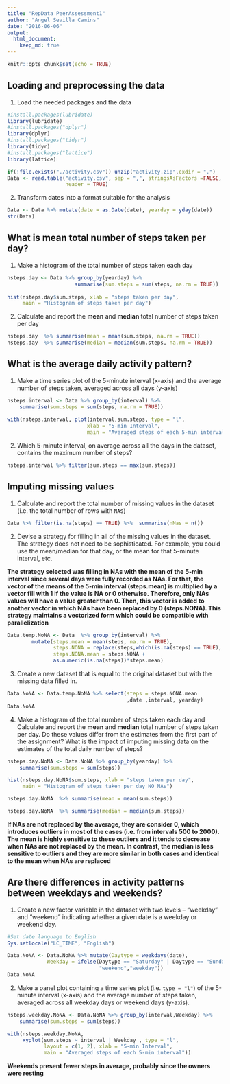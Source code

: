 ```yaml
---
title: "RepData PeerAssessment1"
author: "Angel Sevilla Camins"
date: "2016-06-06"
output: 
  html_document:
    keep_md: true
---
```


```r
knitr::opts_chunk$set(echo = TRUE)
```
## Loading and preprocessing the data

1. Load the needed packages and the data   

```r
#install.packages(lubridate)
library(lubridate)
#install.packages("dplyr")
library(dplyr)
#install.packages("tidyr")
library(tidyr)
#install.packages("lattice")
library(lattice)

if(!file.exists("./activity.csv")) unzip("activity.zip",exdir = ".")
Data <- read.table("activity.csv", sep = ",", stringsAsFactors =FALSE,
                   header = TRUE)
```

2. Transform dates into a format suitable for the analysis

```r
Data <- Data %>% mutate(date = as.Date(date), yearday = yday(date))
str(Data)
```
## What is mean total number of steps taken per day?

1. Make a histogram of the total number of steps taken each day

```r

nsteps.day <- Data %>% group_by(yearday) %>% 
                      summarise(sum.steps = sum(steps, na.rm = TRUE))
    
hist(nsteps.day$sum.steps, xlab = "steps taken per day", 
     main = "Histogram of steps taken per day")
```

2. Calculate and report the **mean** and **median** total number of steps taken per day

```r
nsteps.day  %>% summarise(mean = mean(sum.steps, na.rm = TRUE))
nsteps.day  %>% summarise(median = median(sum.steps, na.rm = TRUE))
```

## What is the average daily activity pattern?

1. Make a time series plot of the 5-minute interval (x-axis) and the average number of steps taken, averaged across all days (y-axis)

```r
nsteps.interval <- Data %>% group_by(interval) %>% 
    summarise(sum.steps = sum(steps, na.rm = TRUE))
    
with(nsteps.interval, plot(interval,sum.steps, type = "l",
                          xlab = "5-min Interval", 
                          main = "Averaged steps of each 5-min interval"))
```


2. Which 5-minute interval, on average across all the days in the dataset, contains the maximum number of steps?

```r
nsteps.interval %>% filter(sum.steps == max(sum.steps))
```

## Imputing missing values

1. Calculate and report the total number of missing values in the dataset (i.e. the total number of rows with `NA`s)
```r
Data %>% filter(is.na(steps) == TRUE) %>%  summarise(nNas = n())
```
2. Devise a strategy for filling in all of the missing values in the dataset. The strategy does not need to be sophisticated. For example, you could use the mean/median for that day, or the mean for that 5-minute interval, etc.

**The strategy selected was filling in NAs with the mean of the 5-min interval since several days were fully recorded as NAs. For that, the vector of the means of the 5-min interval (steps.mean) is multiplied by a vector fill with 1 if the value is NA or 0 otherwise. Therefore, only NAs values will have a value greater than 0. Then, this vector is added to another vector in which NAs have been replaced by 0 (steps.NONA). This strategy maintains a vectorized form which could be compatible with parallelization**

```r
Data.temp.NoNA <- Data  %>% group_by(interval) %>% 
        mutate(steps.mean = mean(steps, na.rm = TRUE),
               steps.NONA = replace(steps,which(is.na(steps) == TRUE), 0),
               steps.NONA.mean = steps.NONA + 
               as.numeric(is.na(steps))*steps.mean)
```
3. Create a new dataset that is equal to the original dataset but with the missing data filled in.
```r
Data.NoNA <- Data.temp.NoNA %>% select(steps = steps.NONA.mean
                                       ,date ,interval, yearday)
Data.NoNA
```
4. Make a histogram of the total number of steps taken each day and Calculate and report the **mean** and **median** total number of steps taken per day. Do these values differ from the estimates from the first part of the assignment? What is the impact of imputing missing data on the estimates of the total daily number of steps?
```r
nsteps.day.NoNA <- Data.NoNA %>% group_by(yearday) %>% 
    summarise(sum.steps = sum(steps))

hist(nsteps.day.NoNA$sum.steps, xlab = "steps taken per day", 
     main = "Histogram of steps taken per day NO NAs")

nsteps.day.NoNA  %>% summarise(mean = mean(sum.steps))

nsteps.day.NoNA  %>% summarise(median = median(sum.steps))
```
**If NAs are not replaced by the average, they are consider 0, which introduces outliers in most of the cases (i.e. from intervals 500 to 2000). The mean is highly sensitive to these outliers and it tends to decrease when NAs are not replaced by the mean. In contrast, the median is less sensitive to outliers and they are more similar in both cases and identical to the mean when NAs are replaced**

## Are there differences in activity patterns between weekdays and weekends?

1. Create a new factor variable in the dataset with two levels -- "weekday" and "weekend" indicating whether a given date is a weekday or weekend day.
```r
#Set date language to English
Sys.setlocale("LC_TIME", "English")

Data.NoNA <- Data.NoNA %>% mutate(Daytype = weekdays(date),
             Weekday = ifelse(Daytype == "Saturday" | Daytype == "Sunday",
                              "weekend","weekday"))
Data.NoNA      
```
2. Make a panel plot containing a time series plot (i.e. `type = "l"`) of the 5-minute interval (x-axis) and the average number of steps taken, averaged across all weekday days or weekend days (y-axis). 
```r
nsteps.weekday.NoNA <- Data.NoNA %>% group_by(interval,Weekday) %>% 
    summarise(sum.steps = sum(steps))

with(nsteps.weekday.NoNA, 
     xyplot(sum.steps ~ interval | Weekday , type = "l",
            layout = c(1, 2), xlab = "5-min Interval", 
            main = "Averaged steps of each 5-min interval"))
```
**Weekends present fewer steps in average, probably since the owners were resting**